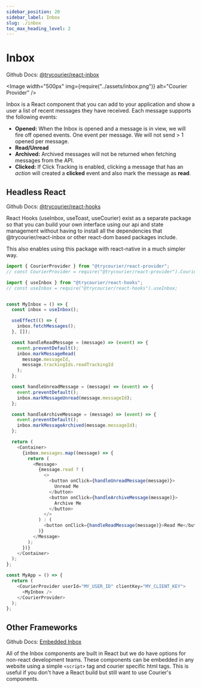 ```yaml
---
sidebar_position: 20
sidebar_label: Inbox
slug: ./inbox
toc_max_heading_level: 2
---
```



# Inbox

Github Docs: [@trycourier/react-inbox](https://github.com/trycourier/courier-react/tree/main/packages/react-inbox)

<Image width="500px" img={require("../assets/inbox.png")} alt="Courier Provider" />

Inbox is a React component that you can add to your application and show a user a list of recent messages they have received. Each message supports the following events:

- **Opened:** When the Inbox is opened and a message is in view, we will fire off opened events. One event per message. We will not send > 1 opened per message.
- **Read/Unread**
- **Archived:**  Archived messages will not be returned when fetching messages from the API.
- **Clicked:** If Click Tracking is enabled, clicking a message that has an _action_ will created a **clicked** event and also mark the message as **read**.

## Headless React

Github Docs: [@trycourier/react-hooks](https://github.com/trycourier/courier-react/tree/main/packages/react-hooks)

React Hooks (useInbox, useToast, useCourier) exist as a separate package so that you can build your own interface using our api and state management without having to install all the dependencies that @trycourier/react-inbox or other react-dom based packages include.

This also enables using this package with react-native in a much simpler way.

```ts
import { CourierProvider } from "@trycourier/react-provider";
// const CourierProvider = require("@trycourier/react-provider").CourierProvider;

import { useInbox } from "@trycourier/react-hooks";
// const useInbox = require("@trycourier/react-hooks").useInbox;


const MyInbox = () => {
  const inbox = useInbox();

  useEffect(() => {
    inbox.fetchMessages();
  }, []);

  const handleReadMessage = (message) => (event) => {
    event.preventDefault();
    inbox.markMessageRead(
      message.messageId,
      message.trackingIds.readTrackingId
    );
  };

  const handleUnreadMessage = (message) => (event) => {
    event.preventDefault();
    inbox.markMessageUnread(message.messageId);
  };

  const handleArchiveMessage = (message) => (event) => {
    event.preventDefault();
    inbox.markMessageArchived(message.messageId);
  };

  return (
    <Container>
      {inbox.messages.map((message) => {
        return (
          <Message>
            {message.read ? (
              <>
                <button onClick={handleUnreadMessage(message)}>
                  Unread Me
                </button>
                <button onClick={handleArchiveMessage(message)}>
                  Archive Me
                </button>
              </>
            ) : (
              <button onClick={handleReadMessage(message)}>Read Me</button>
            )}
          </Message>
        );
      })}
    </Container>
  );
};

const MyApp = () => {
  return (
    <CourierProvider userId="MY_USER_ID" clientKey="MY_CLIENT_KEY">
      <MyInbox />
    </CourierProvider>
  );
};
```

## Other Frameworks

Github Docs: [Embedded Inbox](https://github.com/trycourier/courier-react/tree/main/packages/components)

All of the Inbox components are built in React but we do have options for non-react development teams.  These components can be embedded in any website using a simple `<script>` tag and courier specific html tags. This is useful if you don't have a React build but still want to use Courier's components.

